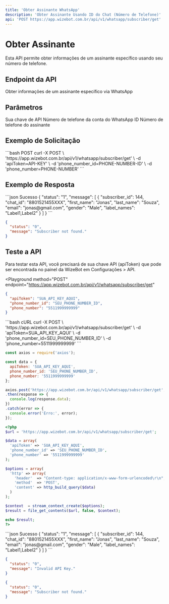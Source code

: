 ```yaml
---
title: 'Obter Assinante WhatsApp'
description: 'Obter Assinante Usando ID do Chat (Número de Telefone)'
api: 'POST https://app.wizebot.com.br/api/v1/whatsapp/subscriber/get'
---
```


# Obter Assinante

Esta API permite obter informações de um assinante específico usando seu número de telefone.

## Endpoint da API

<ParamField method="POST" type="string">
  Obter informações de um assinante específico via WhatsApp
</ParamField>

## Parâmetros

<ParamField query="apiToken" type="string" required>
  Sua chave de API
</ParamField>

<ParamField query="phone_number_id" type="string" required>
  Número de telefone da conta do WhatsApp ID
</ParamField>

<ParamField query="phone_number" type="string" required>
  Número de telefone do assinante
</ParamField>

## Exemplo de Solicitação

<CodeGroup>
```bash POST
curl -X POST \ 
'https://app.wizebot.com.br/api/v1/whatsapp/subscriber/get' \
-d 'apiToken=API-KEY' \
-d 'phone_number_id=PHONE-NUMBER-ID' \
-d 'phone_number=PHONE-NUMBER'
```
</CodeGroup>

## Exemplo de Resposta

<CodeGroup>
```json Sucesso
{
  "status": "1",
  "message": [
    {
      "subscriber_id": 144,
      "chat_id": "8801521455XXX",
      "first_name": "Jonas",
      "last_name": "Souza",
      "email": "jonas@gmail.com",
      "gender": "Male",
      "label_names": "Label1,Label2"
    }
  ]
}
```

```json Erro
{
  "status": "0",
  "message": "Subscriber not found."
}
```
</CodeGroup>

## Teste a API

<Note>
  Para testar esta API, você precisará de sua chave API (apiToken) que pode ser encontrada no painel da WizeBot em Configurações > API.
</Note>

<Playground
  method="POST"
  endpoint="https://app.wizebot.com.br/api/v1/whatsapp/subscriber/get"
>
  ```json
  {
    "apiToken": "SUA_API_KEY_AQUI",
    "phone_number_id": "SEU_PHONE_NUMBER_ID",
    "phone_number": "5511999999999"
  }
  ```
</Playground>

<RequestExample>
  ```bash cURL
  curl -X POST \
    'https://app.wizebot.com.br/api/v1/whatsapp/subscriber/get' \
    -d 'apiToken=SUA_API_KEY_AQUI' \
    -d 'phone_number_id=SEU_PHONE_NUMBER_ID' \
    -d 'phone_number=5511999999999'
  ```

  ```javascript Node.js
  const axios = require('axios');

  const data = {
    apiToken: 'SUA_API_KEY_AQUI',
    phone_number_id: 'SEU_PHONE_NUMBER_ID',
    phone_number: '5511999999999'
  };

  axios.post('https://app.wizebot.com.br/api/v1/whatsapp/subscriber/get', data)
  .then(response => {
    console.log(response.data);
  })
  .catch(error => {
    console.error('Erro:', error);
  });
  ```

  ```php PHP
  <?php
  $url = 'https://app.wizebot.com.br/api/v1/whatsapp/subscriber/get';
  
  $data = array(
    'apiToken' => 'SUA_API_KEY_AQUI',
    'phone_number_id' => 'SEU_PHONE_NUMBER_ID',
    'phone_number' => '5511999999999'
  );
  
  $options = array(
    'http' => array(
      'header'  => "Content-type: application/x-www-form-urlencoded\r\n",
      'method'  => 'POST',
      'content' => http_build_query($data)
    )
  );
  
  $context  = stream_context_create($options);
  $result = file_get_contents($url, false, $context);
  
  echo $result;
  ?>
  ```
</RequestExample>

<ResponseExample>
  ```json Sucesso
  {
    "status": "1",
    "message": [
      {
        "subscriber_id": 144,
        "chat_id": "8801521455XXX",
        "first_name": "Jonas",
        "last_name": "Souza",
        "email": "jonas@gmail.com",
        "gender": "Male",
        "label_names": "Label1,Label2"
      }
    ]
  }
  ```

  ```json Erro - API Key Inválida
  {
    "status": "0",
    "message": "Invalid API Key."
  }
  ```

  ```json Erro - Assinante Não Encontrado
  {
    "status": "0",
    "message": "Subscriber not found."
  }
  ```
</ResponseExample>
